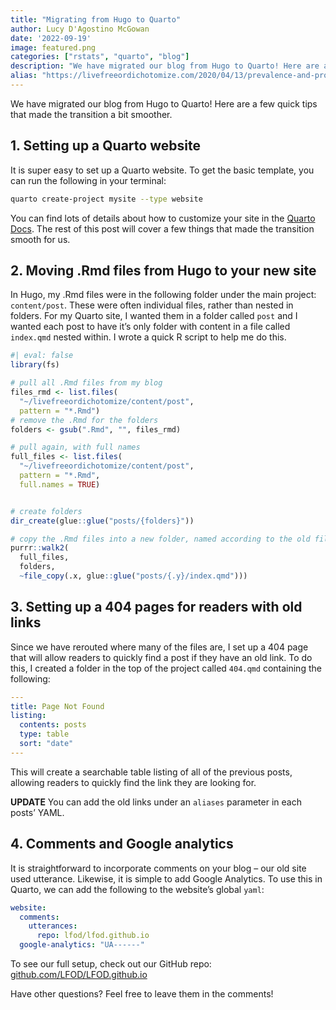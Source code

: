 ```yaml
---
title: "Migrating from Hugo to Quarto"
author: Lucy D'Agostino McGowan
date: '2022-09-19'
image: featured.png
categories: ["rstats", "quarto", "blog"]
description: "We have migrated our blog from Hugo to Quarto! Here are a few quick tips that made the transition a bit smoother."
alias: "https://livefreeordichotomize.com/2020/04/13/prevalence-and-probability-of-covid/"
---
```


We have migrated our blog from Hugo to Quarto! Here are a few quick tips that made the transition a bit smoother.

## 1. Setting up a Quarto website

It is super easy to set up a Quarto website. To get the basic template, you can run the following in your terminal:

```.bash
quarto create-project mysite --type website
```

You can find lots of details about how to customize your site in the [Quarto Docs](https://quarto.org/docs/websites/). The rest of this post will cover a few things that made the transition smooth for us.

## 2. Moving .Rmd files from Hugo to your new site

In Hugo, my .Rmd files were in the following folder under the main project: `content/post`. These were often individual files, rather than nested in folders. For my Quarto site, I wanted them in a folder called `post` and I wanted each post to have it's only folder with content in a file called `index.qmd` nested within. I wrote a quick R script to help me do this.

```r
#| eval: false
library(fs)

# pull all .Rmd files from my blog
files_rmd <- list.files(
  "~/livefreeordichotomize/content/post",
  pattern = "*.Rmd")
# remove the .Rmd for the folders
folders <- gsub(".Rmd", "", files_rmd)

# pull again, with full names
full_files <- list.files(
  "~/livefreeordichotomize/content/post",
  pattern = "*.Rmd", 
  full.names = TRUE)


# create folders
dir_create(glue::glue("posts/{folders}"))

# copy the .Rmd files into a new folder, named according to the old file name
purrr::walk2(
  full_files, 
  folders, 
  ~file_copy(.x, glue::glue("posts/{.y}/index.qmd")))
```

## 3. Setting up a 404 pages for readers with old links

Since we have rerouted where many of the files are, I set up a 404 page that will allow readers to quickly find a post if they have an old link. To do this, I created a folder in the top of the project called `404.qmd` containing the following:

```yaml
---
title: Page Not Found
listing:
  contents: posts
  type: table
  sort: "date"
---
```

This will create a searchable table listing of all of the previous posts, allowing readers to quickly find the link they are looking for.

**UPDATE** You can add the old links under an `aliases` parameter in each posts' YAML.


## 4. Comments and Google analytics

It is straightforward to incorporate comments on your blog -- our old site used utterance. Likewise, it is simple to add Google Analytics. To use this in Quarto, we can add the following to the website's global `yaml`: 

```yaml
website:
  comments: 
    utterances:
      repo: lfod/lfod.github.io
  google-analytics: "UA------"
```

To see our full setup, check out our GitHub repo: [github.com/LFOD/LFOD.github.io](https://github.com/LFOD/LFOD.github.io)

Have other questions? Feel free to leave them in the comments!
